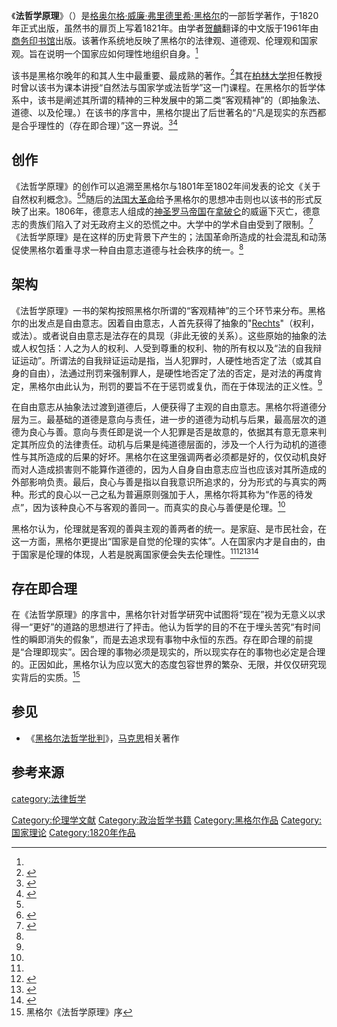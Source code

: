 {{Infobox book
|image=Grundlinien der Philosophie des Rechts 2.jpg
}}
{{Hegelianism}}
《'''法哲学原理'''》（''{{lang-de|Grundlinien der Philosophie des Rechts}}''）是[[格奥尔格·威廉·弗里德里希·黑格尔|格奥尔格·威廉·弗里德里希·黑格尔]]的一部哲学著作，于1820年正式出版，虽然书的扉页上写着1821年。由学者[[贺麟|贺麟]]翻译的中文版于1961年由[[商务印书馆|商务印书馆]]出版。该著作系统地反映了黑格尔的法律观、道德观、伦理观和国家观。旨在说明一个国家应如何理性地组织自身。<ref name=":2" />

该书是黑格尔晚年的和其人生中最重要、最成熟的著作。<ref name=":1">{{Cite book|title=黑格尔《法哲学原理》导读|last=高|first=兆明|publisher=商务印书馆|year=2014|isbn=9787100068468|location=北京|pages=2}}</ref>其在[[柏林洪堡大學|柏林大学]]担任教授时曾以该书为课本讲授“自然法与国家学或法哲学”这一门课程。在黑格尔的哲学体系中，该书是阐述其所谓的精神的三种发展中的第二类“客观精神”的（即抽象法、道德、以及伦理。）在该书的序言中，黑格尔提出了后世著名的“凡是现实的东西都是合乎理性的（存在即合理）”这一界说。<ref name=":0">{{Cite book|title=法哲学原理|last=黑格尔|first=格奥尔格|publisher=商务印书馆|year=2017|isbn=9787100019101|location=北京|pages=|at=贺麟《黑格尔著<法哲学原理>一书评述》}}</ref><ref>{{Cite book|title=西方哲学原著选读下卷|last=|first=|publisher=商务印书馆|year=2016|isbn=9787100002653|location=北京|pages=440}}</ref>

== 创作 ==
《法哲学原理》的创作可以追溯至黑格尔与1801年至1802年间发表的论文《关于自然权利概念》。<ref name=":1" /><ref>{{Cite book|title=Hegel:Before and After--A Historical Introduction to Hegel's Thought|last=罗克摩尔|first=汤姆|publisher=北京大学出版社|year=2005|isbn=9787301086520|location=北京|pages=}}</ref>随后的[[法国大革命|法国大革命]]给予黑格尔的思想冲击则也以该书的形式反映了出来。1806年，德意志人组成的[[神圣罗马帝国|神圣罗马帝国]]在[[拿破仑一世|拿破仑]]的威逼下灭亡，德意志的贵族们陷入了对无政府主义的恐慌之中。大学中的学术自由受到了限制。<ref name=":2">{{Cite book|url=https://books.google.com/books?id=23Qo-PBv8xcC&printsec=frontcover&dq=philosophy+of+right&hl=zh-TW&sa=X&ved=0ahUKEwiczKbgmcLeAhVM-lQKHXGYBQ4Q6AEINzAC#v=onepage&q=philosophy%20of%20right&f=false|title=Hegel's 'Philosophy of Right': A Reader's Guide|last=Rose|first=David Edward|publisher=A&C Black|year=2007|isbn=9781441113238|location=|pages=}}</ref>《法哲学原理》是在这样的历史背景下产生的；法国革命所造成的社会混乱和动荡促使黑格尔着重寻求一种自由意志道德与社会秩序的统一。<ref name=":1" />

== 架构 ==
《法哲学原理》一书的架构按照黑格尔所谓的“客观精神”的三个环节来分布。黑格尔的出发点是自由意志。因着自由意志，人首先获得了抽象的"[[wikt:Recht|Rechts]]"（权利，或法）。或者说自由意志是法存在的具现（非此无彼的关系）。这些原始的抽象的法或人权包括：人之为人的权利、人受到尊重的权利、物的所有权以及“法的自我辩证运动”。所谓法的自我辩证运动是指，当人犯罪时，人硬性地否定了法（或其自身的自由），法通过刑罚来强制罪人，是硬性地否定了法的否定，是对法的再度肯定，黑格尔由此认为，刑罚的要旨不在于惩罚或复仇，而在于体现法的正义性。<ref name=":0" />

在自由意志从抽象法过渡到道德后，人便获得了主观的自由意志。黑格尔将道德分层为三。最基础的道德是意向与责任，进一步的道德为动机与后果，最高层次的道德为良心与善。意向与责任即是说一个人犯罪是否是故意的，依据其有意无意来判定其所应负的法律责任。动机与后果是纯道德层面的，涉及一个人行为动机的道德性与其所造成的后果的好坏。黑格尔在这里强调两者必须都是好的，仅仅动机良好而对人造成损害则不能算作道德的，因为人自身自由意志应当也应该对其所造成的外部影响负责。最后，良心与善是指以自我意识所追求的，分为形式的与真实的两种。形式的良心以一己之私为普遍原则强加于人，黑格尔将其称为“作恶的待发点”，因为该种良心不与客观的善同一。而真实的良心与善便是伦理。<ref name=":0" />

黑格尔认为，伦理就是客观的善與主观的善两者的统一。是家庭、是市民社会，在这一方面，黑格尔更提出“国家是自觉的伦理的实体”。人在国家内才是自由的，由于国家是伦理的体现，人若是脱离国家便会失去伦理性。<ref name=":0" /><ref>{{cite web|url=https://www.shkxzx.cn/files/202008/281235181746800.pdf|title=人民主体的价值向度：《黑格尔法哲学批判》在场逻辑释义|publisher=浙江大学马克思主义学院|date=2020年|archive-url=https://web.archive.org/web/20210514081741/https://www.shkxzx.cn/files/202008/281235181746800.pdf|archive-date=2021年|dead-url=no}}</ref><ref>{{cite web|url=http://archive.keyllo.com/Z-%E5%93%B2%E5%AD%A6/%E9%BB%91%E6%A0%BC%E5%B0%94/%E9%BB%91%E6%A0%BC%E5%B0%94%20%E6%B3%95%E5%93%B2%E5%AD%A6%E5%8E%9F%E7%90%86.pdf|title=法哲學原理|publisher=商務印書館|date=1979年|archive-url=https://web.archive.org/web/20210514091217/http://archive.keyllo.com/Z-%E5%93%B2%E5%AD%A6/%E9%BB%91%E6%A0%BC%E5%B0%94/%E9%BB%91%E6%A0%BC%E5%B0%94%20%E6%B3%95%E5%93%B2%E5%AD%A6%E5%8E%9F%E7%90%86.pdf|archive-date=2021年|dead-url=no}}</ref><ref>{{cite web|url=http://www.wujhss.whu.edu.cn/d/file/rwb/dqml/2017-06-11/59780e5eeac95f0f95e8d2f0564be23e.pdf|title=《黑格尔法哲学批判》中的“卢梭问题”|publisher=武汉大学学报（人文科学版）（第9卷 第1期）|date=2016年1月|archive-url=https://web.archive.org/web/20200625031301/http://www.wujhss.whu.edu.cn/d/file/rwb/dqml/2017-06-11/59780e5eeac95f0f95e8d2f0564be23e.pdf|archive-date=2021年|dead-url=no}}</ref>

== 存在即合理 ==
在《法哲学原理》的序言中，黑格尔针对哲学研究中试图将“现在”视为无意义以求得一“更好”的道路的思想进行了抨击。他认为哲学的目的不在于埋头苦究“有时间性的瞬即消失的假象”，而是去追求现有事物中永恒的东西。存在即合理的前提是“合理即现实”。因合理的事物必须是现实的，所以现实存在的事物也必定是合理的。正因如此，黑格尔认为应以宽大的态度包容世界的繁杂、无限，并仅仅研究现实背后的实质。<ref>黑格尔《法哲学原理》序</ref>

==参见==
* 《[[黑格尔法哲学批判|黑格尔法哲学批判]]》，[[马克思|马克思]]相关著作

== 参考来源 ==
{{reflist}}
{{Authority control}}
[[category:法律哲学|category:法律哲学]]
[[Category:伦理学文献|Category:伦理学文献]]
[[Category:政治哲学书籍|Category:政治哲学书籍]]
[[Category:黑格尔作品|Category:黑格尔作品]]
[[Category:国家理论|Category:国家理论]]
[[Category:1820年作品|Category:1820年作品]]